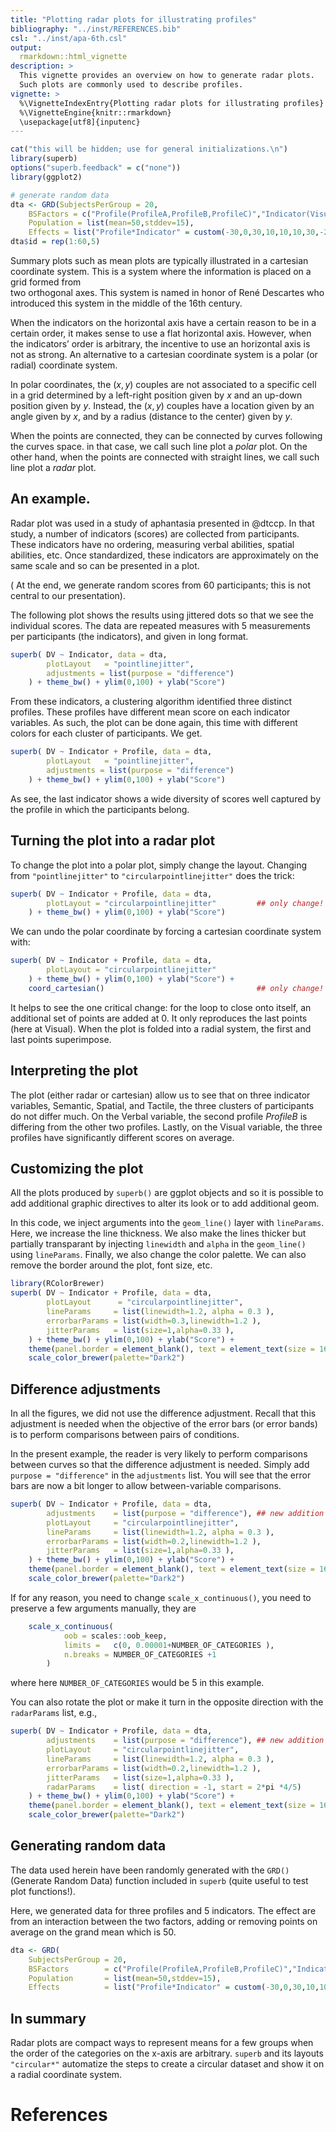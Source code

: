 ```yaml
---
title: "Plotting radar plots for illustrating profiles"
bibliography: "../inst/REFERENCES.bib"
csl: "../inst/apa-6th.csl"
output: 
  rmarkdown::html_vignette
description: >
  This vignette provides an overview on how to generate radar plots.
  Such plots are commonly used to describe profiles.
vignette: >
  %\VignetteIndexEntry{Plotting radar plots for illustrating profiles}
  %\VignetteEngine{knitr::rmarkdown}
  \usepackage[utf8]{inputenc}
---
```



```r
cat("this will be hidden; use for general initializations.\n")
library(superb)
options("superb.feedback" = c("none"))
library(ggplot2)

# generate random data
dta <- GRD(SubjectsPerGroup = 20,
    BSFactors = c("Profile(ProfileA,ProfileB,ProfileC)","Indicator(Visual,Spatial,Verbal,Tactile,Semantic)"),
    Population = list(mean=50,stddev=15),
    Effects = list("Profile*Indicator" = custom(-30,0,30,10,10,10,30,-20,30,0,0,0,0,0,0)))
dta$id = rep(1:60,5)
```

Summary plots such as mean plots are typically illustrated in a cartesian coordinate
system. This is a system where the information is placed on a grid formed from  
two orthogonal axes. This system is named in honor of René Descartes who introduced
this system in the middle of the 16th century.

When the indicators on the horizontal axis have a certain reason to be in a 
certain order, it makes sense to use a flat horizontal axis. However, when the 
indicators' order is arbitrary, the incentive to use an horizontal axis is not 
as strong. An alternative to a cartesian coordinate system is a polar (or radial)
coordinate system.

In polar coordinates, the $(x, y)$ couples are not associated to a specific cell in a 
grid determined by a left-right position given by $x$ and an up-down position given by $y$.
Instead, the $(x, y)$ couples have a location given by an angle given by $x$, and by a radius
(distance to the center) given by $y$.

When the points are connected, they can be connected by curves following the curves space. 
in that case, we call such line plot a _polar_ plot. On the other hand, when the points are
connected with straight lines, we call such line plot a _radar_ plot.

## An example.

Radar plot was used in a study of aphantasia presented in @dtccp. In that study, a number of 
indicators (scores) are collected from participants. These indicators have no ordering,
measuring verbal abilities, spatial abilities, etc. Once standardized,
these indicators are approximately on the same scale and so can be presented in a 
plot. 

( At the end, we generate random scores from 60 participants; this is not central to 
our presentation).

The following plot shows the results using jittered dots so that we see the individual
scores. The data are repeated measures with 5 measurements per participants (the 
indicators), and given in long format.

```r
superb( DV ~ Indicator, data = dta,
        plotLayout   = "pointlinejitter",
        adjustments = list(purpose = "difference")
    ) + theme_bw() + ylim(0,100) + ylab("Score")
```

From these indicators, a clustering algorithm identified three distinct profiles. These profiles
have different mean score on each indicator variables. As such, the plot can be done again, 
this time with different colors for each cluster of participants. We get.

```r
superb( DV ~ Indicator + Profile, data = dta,
        plotLayout   = "pointlinejitter",
        adjustments = list(purpose = "difference") 
    ) + theme_bw() + ylim(0,100) + ylab("Score")
```

As see, the last indicator shows a wide diversity of scores well captured by the profile in 
which the participants belong.


## Turning the plot into a radar plot

To change the plot into a polar plot, simply change the layout. 
Changing from `"pointlinejitter"` to `"circularpointlinejitter"` does the trick:

```r
superb( DV ~ Indicator + Profile, data = dta,
        plotLayout = "circularpointlinejitter"         ## only change!
    ) + theme_bw() + ylim(0,100) + ylab("Score")
```

We can undo the polar coordinate by forcing a cartesian coordinate system with:

```r
superb( DV ~ Indicator + Profile, data = dta,
        plotLayout = "circularpointlinejitter"
    ) + theme_bw() + ylim(0,100) + ylab("Score") + 
    coord_cartesian()                                  ## only change!
```

It helps to see the one critical change: for the loop to close onto itself, an additional 
set of points are added at 0. It only reproduces the last points (here at Visual).
When the plot is folded into a radial system, the first and last points superimpose.


## Interpreting the plot

The plot (either radar or cartesian) allow us to see that on three indicator variables, 
Semantic, Spatial, and Tactile, the three clusters of participants do not differ much.
On the Verbal variable, the second profile _ProfileB_ is differing from the other 
two profiles. Lastly, on the Visual variable, the three profiles have significantly
different scores on average.


## Customizing the plot

All the plots produced by `superb()` are ggplot objects and so it is possible to 
add additional graphic directives to alter its look or to add additional geom.

In this code, we inject arguments into the `geom_line()` layer with `lineParams`.
Here, we increase the line thickness. We also make the lines thicker but 
partially transparant by injecting `linewidth` and `alpha` in the `geom_line()`
using `lineParams`. Finally, we also change the color palette. We can also 
remove the border around the plot, font size, etc.


```r
library(RColorBrewer)
superb( DV ~ Indicator + Profile, data = dta,
        plotLayout      = "circularpointlinejitter",        
        lineParams     = list(linewidth=1.2, alpha = 0.3 ),
        errorbarParams = list(width=0.3,linewidth=1.2 ),
        jitterParams   = list(size=1,alpha=0.33 ),
    ) + theme_bw() + ylim(0,100) + ylab("Score") +
    theme(panel.border = element_blank(), text = element_text(size = 16) ) +
    scale_color_brewer(palette="Dark2")
```


## Difference adjustments

In all the figures, we did not use the difference adjustment. Recall that this
adjustment is needed when the objective of the error bars (or error bands) is to
perform comparisons between pairs of conditions.

In the present example, the reader is very likely to perform comparisons between curves
so that the difference adjustment is needed. Simply add `purpose = "difference"`
in the `adjustments` list. You will see that the error bars are now a bit longer
to allow between-variable comparisons.


```r
superb( DV ~ Indicator + Profile, data = dta,
        adjustments    = list(purpose = "difference"), ## new addition
        plotLayout     = "circularpointlinejitter",        
        lineParams     = list(linewidth=1.2, alpha = 0.3 ),
        errorbarParams = list(width=0.2,linewidth=1.2 ),
        jitterParams   = list(size=1,alpha=0.33 ),
    ) + theme_bw() + ylim(0,100) + ylab("Score") +
    theme(panel.border = element_blank(), text = element_text(size = 16) ) +
    scale_color_brewer(palette="Dark2")
```

If for any reason, you need to change `scale_x_continuous()`, you need to preserve a few arguments
manually, they are

```r
    scale_x_continuous(
            oob = scales::oob_keep, 
            limits =   c(0, 0.00001+NUMBER_OF_CATEGORIES ), 
            n.breaks = NUMBER_OF_CATEGORIES +1
        )
```

where here `NUMBER_OF_CATEGORIES` would be 5 in this example.

You can also rotate the plot or make it turn in the opposite direction with the
`radarParams` list, e.g., 

```r
superb( DV ~ Indicator + Profile, data = dta,
        adjustments    = list(purpose = "difference"), ## new addition
        plotLayout     = "circularpointlinejitter",        
        lineParams     = list(linewidth=1.2, alpha = 0.3 ),
        errorbarParams = list(width=0.2,linewidth=1.2 ),
        jitterParams   = list(size=1,alpha=0.33 ),
        radarParams    = list( direction = -1, start = 2*pi *4/5)
    ) + theme_bw() + ylim(0,100) + ylab("Score") +
    theme(panel.border = element_blank(), text = element_text(size = 16) ) +
    scale_color_brewer(palette="Dark2")
```



## Generating random data

The data used herein have been randomly generated with the `GRD()` (Generate Random
Data) function included in `superb` (quite useful to test plot functions!).

Here, we generated data for three profiles and 5 indicators. The effect are from an
interaction between the two factors, adding or removing points on average on the grand
mean which is 50.

```r
dta <- GRD(
    SubjectsPerGroup = 20,
    BSFactors        = c("Profile(ProfileA,ProfileB,ProfileC)","Indicator(Visual,Spatial,Verbal,Tactile,Semantic)"),
    Population       = list(mean=50,stddev=15),
    Effects          = list("Profile*Indicator" = custom(-30,0,30,10,10,10,30,-20,30,0,0,0,0,0,0)))
```


## In summary

Radar plots are compact ways to represent means for a few groups when the order of 
the categories on the x-axis are arbitrary. `superb` and its layouts `"circular*"`
automatize the steps to create a circular dataset and show it on a radial 
coordinate system.


# References
